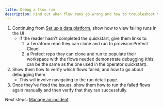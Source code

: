 ```yaml
---
title: Debug a flow run
description: Find out when flow runs go wrong and how to troubleshoot them.
---
```


1. Continuing from [Set up a data platform](/v3/tutorials/platform), show how to view failing runs in the UI
   - If the reader hasn't completed the quickstart, give them links to:
      1. a Terraform repo they can clone and run to provision Prefect Cloud
      2. a Prefect repo they can clone and run to populate their workspace with the flows needed demonstrate debugging (this can be the same as the one used in the operator quickstart).
2. Show them how to verify which flows failed, and how to go about debugging them.
   - This will involve navigating to the run detail page.
3. Once they've fixed the issues, show them how to run the failed flows again manually and then verify that they ran successfully.

Next steps: [Manage an incident](/v3/tutorials/incidents)
